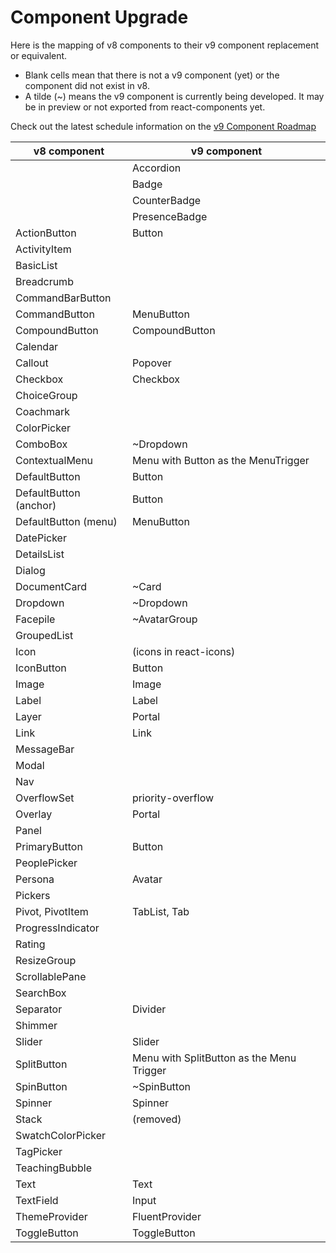 
<Meta title="Concepts/Upgrading/from v8/Component Mapping" />

# Component Upgrade

Here is the mapping of v8 components to their v9 component replacement or equivalent.

- Blank cells mean that there is not a v9 component (yet) or the component did not exist in v8.
- A tilde (~) means the v9 component is currently being developed. It may be in preview or not exported from react-components yet.

Check out the latest schedule information on the [v9 Component Roadmap](https://github.com/microsoft/fluentui/wiki/Fluent-UI-React-v9-Component-Roadmap)

| v8 component           | v9 component                              |
| ---------------------- | ----------------------------------------- |
|                        | Accordion                                 |
|                        | Badge                                     |
|                        | CounterBadge                              |
|                        | PresenceBadge                             |
| ActionButton           | Button                                    |
| ActivityItem           |                                           |
| BasicList              |                                           |
| Breadcrumb             |                                           |
| CommandBarButton       |                                           |
| CommandButton          | MenuButton                                |
| CompoundButton         | CompoundButton                            |
| Calendar               |                                           |
| Callout                | Popover                                   |
| Checkbox               | Checkbox                                  |
| ChoiceGroup            |                                           |
| Coachmark              |                                           |
| ColorPicker            |                                           |
| ComboBox               | ~Dropdown                                 |
| ContextualMenu         | Menu with Button as the MenuTrigger       |
| DefaultButton          | Button                                    |
| DefaultButton (anchor) | Button                                    |
| DefaultButton (menu)   | MenuButton                                |
| DatePicker             |                                           |
| DetailsList            |                                           |
| Dialog                 |                                           |
| DocumentCard           | ~Card                                     |
| Dropdown               | ~Dropdown                                 |
| Facepile               | ~AvatarGroup                              |
| GroupedList            |                                           |
| Icon                   | (icons in react-icons)                    |
| IconButton             | Button                                    |
| Image                  | Image                                     |
| Label                  | Label                                     |
| Layer                  | Portal                                    |
| Link                   | Link                                      |
| MessageBar             |                                           |
| Modal                  |                                           |
| Nav                    |                                           |
| OverflowSet            | priority-overflow                         |
| Overlay                | Portal                                    |
| Panel                  |                                           |
| PrimaryButton          | Button                                    |
| PeoplePicker           |                                           |
| Persona                | Avatar                                    |
| Pickers                |                                           |
| Pivot, PivotItem       | TabList, Tab                              |
| ProgressIndicator      |                                           |
| Rating                 |                                           |
| ResizeGroup            |                                           |
| ScrollablePane         |                                           |
| SearchBox              |                                           |
| Separator              | Divider                                   |
| Shimmer                |                                           |
| Slider                 | Slider                                    |
| SplitButton            | Menu with SplitButton as the Menu Trigger |
| SpinButton             | ~SpinButton                               |
| Spinner                | Spinner                                   |
| Stack                  | (removed)                                 |
| SwatchColorPicker      |                                           |
| TagPicker              |                                           |
| TeachingBubble         |                                           |
| Text                   | Text                                      |
| TextField              | Input                                     |
| ThemeProvider          | FluentProvider                            |
| ToggleButton           | ToggleButton                              |
